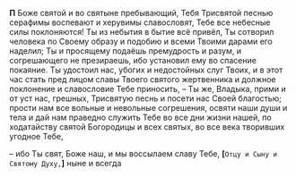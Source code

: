 **П** Боже святой и во святыне пребывающий, Тебя Три­святой песнью серафимы воспевают и херувимы славословят, Тебе все небесные силы поклоняются! Ты из небытия в бытие всё привёл, Ты сотворил человека по Своему образу и подобию и всеми Твоими да­рами его наделил; Ты и просящему по­даёшь премудрость и разум, и согрешающего не презираешь, ибо установил ему во спасение покаяние. Ты удостоил нас, убогих и недостойных слуг Твоих, и в этот час стать пред лицом славы Твоего святого жертвенника и должное поклонение и славословие Тебе приносить, – Ты же, Владыка, прими и от уст нас, грешных, Трисвятую песнь и посети нас Своей благостью; прости нам все вольные и невольные согрешения, освяти наши души и тела и дай нам праведно служить Тебе во все дни жизни на­шей, по ходатайству святой Богородицы и всех святых, во все века творивших угодное Тебе,

– ибо Ты свят, Боже наш, и мы воссылаем славу Тебе, **[**`Отцу и Сыну и Святому Духу,`**]** ныне и всегда
